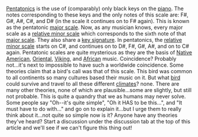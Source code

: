 [[Pentatonic]]s is the use of (comparably) only black keys on the [[piano]]. The notes corresponding to these keys and the only notes of this scale are: F#, G#, A#, C#, and D# (in the scale it continues on to F# again). This is known as the pentatonic [[major scale]]. Now, as any musician knows, every major scale as a [[relative minor scale]] which corresponds to the sixth note of that [[major scale]]. They also share a [[key signature]]. In pentatonics, the [[relative minor scale]] starts on C#, and continues on to D#, F#, G#, A#, and on to C# again. Pentatonic scales are quite mysterious as they are the basis of [[Native American]], [[Oriental]], [[Viking]], and [[African]] music. Coincidence? Probably not...it's next to impossible to have such a worldwide coincidence. Some theories claim that a bird's call was that of this scale. This bird was common to all continents so many cultures based their music on it. But what [[bird]] could survive and travel to all these different [[climates]]? none. There are many other theories, none of which are plausible...some are slightly, but still not probable. This is quite a quandry that we as humans may never solve. Some people say "Oh--it's quite simple", "Oh it HAS to be this...", and "It must have to do with..." and go on to explain it...but I urge them to really think about it...not quite so simple now is it? Anyone have any theories they've heard? Start a discussion under the discussion tab at the top of this article and we'll see if we can't figure this thing out!